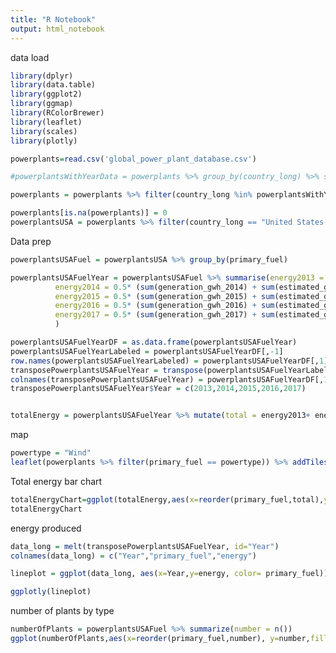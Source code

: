 ```yaml
---
title: "R Notebook"
output: html_notebook
---
```

data load
```r
library(dplyr)
library(data.table)
library(ggplot2)
library(ggmap)
library(RColorBrewer)
library(leaflet)
library(scales)
library(plotly)

powerplants=read.csv('global_power_plant_database.csv')

#powerplantsWithYearData = powerplants %>% group_by(country_long) %>% summarise(proportionWithData = 1 - mean(is.na(commissioning_year))) %>% filter(proportionWithData > .8)

powerplants = powerplants %>% filter(country_long %in% powerplantsWithYearData$country_long)

powerplants[is.na(powerplants)] = 0
powerplantsUSA = powerplants %>% filter(country_long == "United States of America")
```
Data prep
```r
powerplantsUSAFuel = powerplantsUSA %>% group_by(primary_fuel) 

powerplantsUSAFuelYear = powerplantsUSAFuel %>% summarise(energy2013 = 0.5* (sum(generation_gwh_2013) + sum(estimated_generation_gwh_2013)),
          energy2014 = 0.5* (sum(generation_gwh_2014) + sum(estimated_generation_gwh_2014)),
          energy2015 = 0.5* (sum(generation_gwh_2015) + sum(estimated_generation_gwh_2015)),
          energy2016 = 0.5* (sum(generation_gwh_2016) + sum(estimated_generation_gwh_2016)),
          energy2017 = 0.5* (sum(generation_gwh_2017) + sum(estimated_generation_gwh_2017)),
          )

powerplantsUSAFuelYearDF = as.data.frame(powerplantsUSAFuelYear)
powerplantsUSAFuelYearLabeled = powerplantsUSAFuelYearDF[,-1]
row.names(powerplantsUSAFuelYearLabeled) = powerplantsUSAFuelYearDF[,1]
transposePowerplantsUSAFuelYear = transpose(powerplantsUSAFuelYearLabeled)
colnames(transposePowerplantsUSAFuelYear) = powerplantsUSAFuelYearDF[,1]
transposePowerplantsUSAFuelYear$Year = c(2013,2014,2015,2016,2017)


totalEnergy = powerplantsUSAFuelYear %>% mutate(total = energy2013+ energy2014 +energy2015 + energy2016 + energy2017)

```

map
```r
powertype = "Wind"
leaflet(powerplants %>% filter(primary_fuel == powertype)) %>% addTiles() %>% addMarkers(~longitude,~latitude,popup= ~primary_fuel,label= ~name)
```

Total energy bar chart
```r
totalEnergyChart=ggplot(totalEnergy,aes(x=reorder(primary_fuel,total),y=total,fill=primary_fuel)) + geom_bar(stat="identity") + coord_flip() + scale_y_continuous(trans= 'log10', labels = trans_format('log10',math_format(10^.x))) + theme(axis.text.x = element_text(angle=90)) + ylab("Energy Accumulated MWH") + xlab("Primary Fuel")
totalEnergyChart
```

energy produced
```r

data_long = melt(transposePowerplantsUSAFuelYear, id="Year")
colnames(data_long) = c("Year","primary_fuel","energy")

lineplot = ggplot(data_long, aes(x=Year,y=energy, color= primary_fuel)) + ylab("Energy Produced MWH") + xlab("Year") + geom_line() + scale_y_continuous(trans= 'log10', labels = trans_format('log10',math_format(10^.x))) +ggtitle("Energy Produced over the Years per Type")

ggplotly(lineplot)
```

number of plants by type
```r
numberOfPlants = powerplantsUSAFuel %>% summarize(number = n())
ggplot(numberOfPlants,aes(x=reorder(primary_fuel,number), y=number,fill=primary_fuel)) + geom_bar(stat="identity") + theme(axis.text.x = element_text(angle=90)) + coord_flip() + scale_y_continuous(trans= 'log10', labels = trans_format('log10',math_format(10^.x))) + xlab("Primary Fuel") + ylab("Number of Plants") +ggtitle("Number of Plants per Type")
```

```r

```